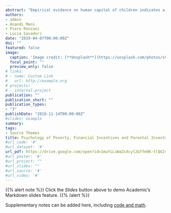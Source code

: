 ```yaml
---
abstract: "Empirical evidence on human capital of children indicates a strong correlation between low socio-economic status and poor parental investment. This pattern is commonly attributed to lack of knowledge, resources or wrong beliefs on the returns to investment among such parents. This paper tests an alternative mechanism, based on scarcity: that pressing immediate financial concerns of poor parents capture their mental bandwidth, reducing their attention to important but less urgent parenting tasks. Using an online survey experiment, we study how financial concerns affect parental purchase decisions across three categories of goods and their responsiveness to discounts for child investment goods. We find that when offered a pure discount on child investment goods, all parents, rich and poor, respond rationally by spending more on them.  However,triggering financial concerns leads to a divergence in their response: richer parents continue to demand more of child investment goods, but poorer parents shift purchases to household necessities, away from child investment goods and also personal goods. Our results show that mental bandwidth challenges (i.e. scarcity) could be a distinct reason why poor parents don't invest sufficiently in their child's human capital despite financial incentives, independent of their knowledge or beliefs." 
authors:
- admin
- Anandi Mani
- Piero Ronzani
- Lucia Savadori
date: "2019-04-07T00:00:00Z"
doi: ""
featured: false
image:
  caption: 'Image credit: [**Unsplash**](https://unsplash.com/photos/s9CC2SKySJM)'
  focal_point: ""
  preview_only: false
# links:
# - name: Custom Link
#   url: http://example.org
# projects:
# - internal-project
publication: ""
publication_short: ""
publication_types:
- "3"
publishDate: "2018-11-14T00:00:00Z"
#slides: example
summary:
tags:
- Source Themes
title: Psychology of Poverty, Financial Incentives and Parental Investment in Human Capital
#url_code: '#'
#url_dataset: '#'
url_pdf: https://drive.google.com/open?id=1muYiLsWaZsXcyl2Gffm9K-tlQGIvndZy
#url_poster: '#'
#url_project: ""
#url_slides: ""
#url_source: '#'
#url_video: '#'
---
```


{{% alert note %}}
Click the *Slides* button above to demo Academic's Markdown slides feature.
{{% /alert %}}

Supplementary notes can be added here, including [code and math](https://sourcethemes.com/academic/docs/writing-markdown-latex/).
